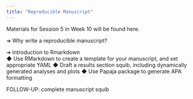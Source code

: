```yaml
---
title: "Reproducible Manuscript"
---
```


Materials for Session 5 in Week 10 will be found here.

➔	Why write a reproducible manuscript? 

➔	Introduction to Rmarkdown  
◆	Use RMarkdown to create a template for your manuscript, and set appropriate YAML
◆	Draft a results section squib, including dynamically generated analyses and plots
◆	Use Papaja package to generate APA formatting

FOLLOW-UP: complete manuscript squib
